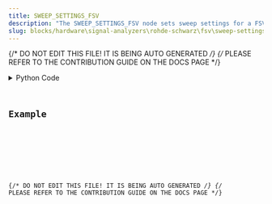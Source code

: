 ```yaml
---
title: SWEEP_SETTINGS_FSV
description: "The SWEEP_SETTINGS_FSV node sets sweep settings for a FSV."
slug: blocks/hardware\signal-analyzers\rohde-schwarz\fsv\sweep-settings-fsv
---
```


{/* DO NOT EDIT THIS FILE! IT IS BEING AUTO GENERATED */}
{/* PLEASE REFER TO THE CONTRIBUTION GUIDE ON THE DOCS PAGE */}


<PythonDocsDisplay docstring={docstring} />
<details>
<summary>Python Code</summary>



<Code code={pythonCode} lang="py" wrap theme="dracula" />

[Find this Flojoy Block on GitHub](https://github.com/flojoy-ai/blocks/blob/main/blocks/HARDWARE\SIGNAL_ANALYZERS\ROHDE_SCHWARZ\FSV\SWEEP_SETTINGS_FSV/SWEEP_SETTINGS_FSV.py)

</details>

## Example


<GetHelpWidget />


<AppDisplay app={app} blockName="SWEEP_SETTINGS_FSV" client:visible />


<Example />

{/* DO NOT EDIT THIS FILE! IT IS BEING AUTO GENERATED */}
{/* PLEASE REFER TO THE CONTRIBUTION GUIDE ON THE DOCS PAGE */}
